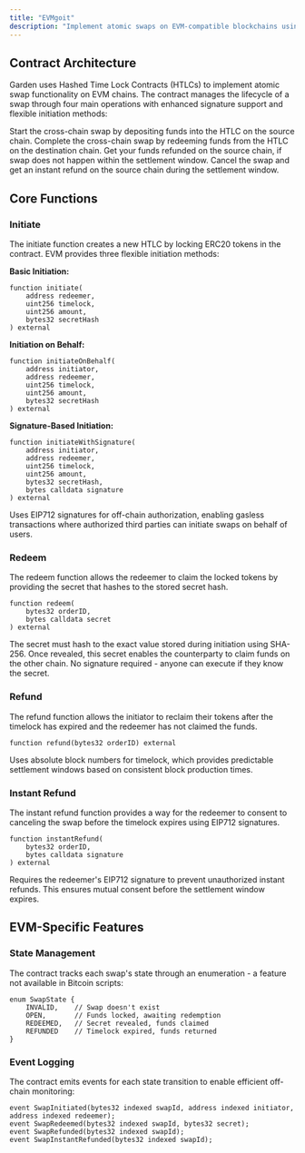 ```yaml
---
title: "EVMgoit"
description: "Implement atomic swaps on EVM-compatible blockchains using smart contracts"
---
```


## Contract Architecture

Garden uses Hashed Time Lock Contracts (HTLCs) to implement atomic swap functionality on EVM chains. The contract manages the lifecycle of a swap through four main operations with enhanced signature support and flexible initiation methods:

<CardGroup cols={2}>
  <Card title="Initiate" icon="play" href="#initiate">
    Start the cross-chain swap by depositing funds into the HTLC on the source chain.
  </Card>
  <Card title="Redeem" icon="check" href="#redeem">
    Complete the cross-chain swap by redeeming funds from the HTLC on the destination chain.
  </Card>
  <Card title="Refund" icon="rotate-left" href="#refund">
    Get your funds refunded on the source chain, if swap does not happen within the settlement window. 
  </Card>
  <Card title="Instant Refund" icon="bolt" href="#instant-refund">
    Cancel the swap and get an instant refund on the source chain during the settlement window.
  </Card>
</CardGroup>

## Core Functions

### Initiate

The initiate function creates a new HTLC by locking ERC20 tokens in the contract. EVM provides three flexible initiation methods:

**Basic Initiation:**
```solidity
function initiate(
    address redeemer,
    uint256 timelock,
    uint256 amount,
    bytes32 secretHash
) external
```

**Initiation on Behalf:**
```solidity
function initiateOnBehalf(
    address initiator,
    address redeemer,
    uint256 timelock,
    uint256 amount,
    bytes32 secretHash
) external
```

**Signature-Based Initiation:**
```solidity
function initiateWithSignature(
    address initiator,
    address redeemer,
    uint256 timelock,
    uint256 amount,
    bytes32 secretHash,
    bytes calldata signature
) external
```

<Note>
Uses EIP712 signatures for off-chain authorization, enabling gasless transactions where authorized third parties can initiate swaps on behalf of users.
</Note>

### Redeem

The redeem function allows the redeemer to claim the locked tokens by providing the secret that hashes to the stored secret hash.

```solidity
function redeem(
    bytes32 orderID,
    bytes calldata secret
) external
```

<Info>
The secret must hash to the exact value stored during initiation using SHA-256. Once revealed, this secret enables the counterparty to claim funds on the other chain. No signature required - anyone can execute if they know the secret.
</Info>

### Refund

The refund function allows the initiator to reclaim their tokens after the timelock has expired and the redeemer has not claimed the funds.

```solidity
function refund(bytes32 orderID) external
```

<Note>
Uses absolute block numbers for timelock, which provides predictable settlement windows based on consistent block production times.
</Note>

### Instant Refund

The instant refund function provides a way for the redeemer to consent to canceling the swap before the timelock expires using EIP712 signatures.

```solidity
function instantRefund(
    bytes32 orderID,
    bytes calldata signature
) external
```

<Warning>
Requires the redeemer's EIP712 signature to prevent unauthorized instant refunds. This ensures mutual consent before the settlement window expires.
</Warning>

## EVM-Specific Features

### State Management

The contract tracks each swap's state through an enumeration - a feature not available in Bitcoin scripts:

```solidity
enum SwapState {
    INVALID,    // Swap doesn't exist
    OPEN,       // Funds locked, awaiting redemption
    REDEEMED,   // Secret revealed, funds claimed
    REFUNDED    // Timelock expired, funds returned
}
```

### Event Logging

The contract emits events for each state transition to enable efficient off-chain monitoring:

```solidity
event SwapInitiated(bytes32 indexed swapId, address indexed initiator, address indexed redeemer);
event SwapRedeemed(bytes32 indexed swapId, bytes32 secret);
event SwapRefunded(bytes32 indexed swapId);
event SwapInstantRefunded(bytes32 indexed swapId);
```